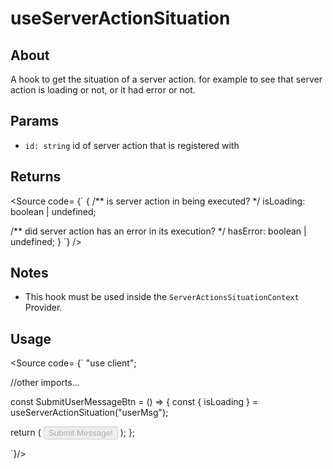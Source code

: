 
<Meta title="Hooks/useServerActionSituation" />

# useServerActionSituation

## About

A hook to get the situation of a server action. for example to see that server action is loading or not, or it had error or not.

## Params

- `id: string` id of server action that is registered with

## Returns

<Source code=
{`
{
  /** is server action in being executed? */
  isLoading: boolean | undefined;

  /** did server action has an error in its execution? */
  hasError: boolean | undefined;
}
`} />

## Notes

- This hook must be used inside the `ServerActionsSituationContext` Provider.

## Usage

<Source code=
{` 
"use client";

//other imports...

const SubmitUserMessageBtn = () => {
  const { isLoading } = useServerActionSituation("userMsg");

  return (
    <Button
      width={183}
      height={40}
      variant="outline"
      colorVariant="tertiary"
      radiusVariant={8}
      type="submit"
      isLoading={isLoading}
      disabled={isLoading}
    >
      Submit Message!
    </Button>
  );
};

`}/>
